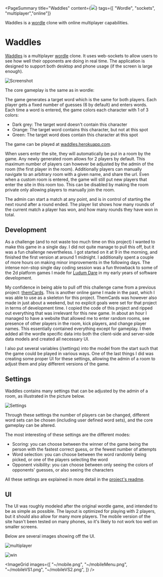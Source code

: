 <PageSummary 
    title="Waddles"
    content={<img src="~/banner.png"/>}
    tags={[ "Wordle", "sockets", "multiplayer","online"]}
>

Waddles is a [wordle](https://www.nytimes.com/games/wordle/index.html) clone with online multiplayer capabilities.

</PageSummary>

# Waddles

[Waddles](https://waddles.herokuapp.com/) is a multiplayer [wordle](https://www.nytimes.com/games/wordle/index.html) clone. It uses web-sockets to allow users to see how well their opponents are doing in real time. The application is designed to support both desktop and phone usage (if the screen is large enough).

![Screenshot](~/banner.png)

The core gameplay is the same as in wordle:

The game generates a target word which is the same for both players. Each player gets a fixed number of guesses (6 by default) and enters words. Each time a word is entered, the game colors each character with 1 of 3 colors:

-   Dark grey: The target word doesn't contain this character
-   Orange: The target word contains this character, but not at this spot
-   Green: The target word does contain this character at this spot

The game can be played at [waddles.herokuapp.com](https://waddles.herokuapp.com/).

When users enter the site, they will automatically be put in a room by the game. Any newly generated room allows for 2 players by default. This maximum number of players can however be adjusted by the admin of the room (the first player in the room). Additionally players can manually navigate to an arbitrary room with a given name, and share the url. Even when a custom room is entered, the game will still put new players that enter the site in this room too. This can be disabled by making the room private only allowing players to manually join the room.

The admin can start a match at any point, and is in control of starting the next round after a round ended. The player list shows how many rounds of the current match a player has won, and how many rounds they have won in total.

## Development

As a challenge (and to not waste too much time on this project) I wanted to make this game in a single day. I did not quite manage to pull this off, but it was a fun challenge nevertheless. I got started on it at 9 in the morning, and finished the first version at around 1 midnight. I additionally spent a couple of more hours on making minor improvements in the following days. The intense non-stop single day coding session was a fun throwback to some of the 2d platform games I made for [Ludum Dare](https://ldjam.com/) in my early years of software development.

My confidence in being able to pull off this challenge came from a previous project: [themCards](https://github.com/TarVK/themCards). This is another online game I made in the past, which I was able to use as a skeleton for this project. ThemCards was however also made in just about a weekend, but no explicit goals were set for that project in terms of development time. I copied the code of this project and ripped out everything that was irrelevant for this new game. In about an hour I managed to have a website that allowed me to enter random rooms, see presence of other players in the room, kick players, and change player names. This essentially contained everything except for gameplay. I then added all the wordle specific data into both the client-side and server-side data models and created all necessary UI.

I also put several variables (/settings) into the model from the start such that the game could be played in various ways. One of the last things I did was creating some proper UI for these settings, allowing the admin of a room to adjust them and play different versions of the game.

## Settings

Waddles contains many settings that can be adjusted by the admin of a room, as illustrated in the picture below.

![Settings](~/desktopSettings.png)

Through these settings the number of players can be changed, different word sets can be chosen (including user defined word sets), and the core gameplay can be altered.

The most interesting of these settings are the different modes:

-   Scoring: you can choose between the winner of the game being the person with the fastest correct guess, or the fewest number of attempts
-   Word selection: you can choose between the word randomly being picked, or one of the players selecting the word
-   Opponent visibility: you can choose between only seeing the colors of opponents' guesses, or also seeing the characters

All these settings are explained in more detail in the [project's readme](https://github.com/TarVK/waddles#settings).

## UI

The UI was roughly modeled after the original wordle game, and intended to be as simple as possible. The layout is optimized for playing with 2 players, but it should also allow for many more players. The mobile version of the site hasn't been tested on many phones, so it's likely to not work too well on smaller screens.

Below are several images showing off the UI.

![multiplayer](~/desktopMultiplayer.png)

![win](~/desktopWin.png)

<ImageGrid
    images={[
        "~/mobile.png",
        "~/mobileMenu.png",
        "~/mobileVS1.png",
        "~/mobileVS2.png",
    ]}
/>

